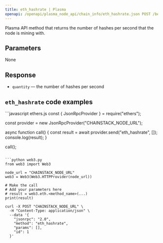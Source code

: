 ```yaml
---
title: eth_hashrate | Plasma
openapi: /openapi/plasma_node_api/chain_info/eth_hashrate.json POST /be84184cd12967be5a65d06651c60085
---
```


Plasma API method that returns the number of hashes per second that the node is mining with.

## Parameters

None

## Response

* `quantity` — the number of hashes per second

## `eth_hashrate` code examples

<CodeGroup>
```javascript ethers.js
const { JsonRpcProvider } = require("ethers");

const provider = new JsonRpcProvider("CHAINSTACK_NODE_URL");

async function call() {
  const result = await provider.send("eth_hashrate", []);
  console.log(result);
}

call();
```

```python web3.py
from web3 import Web3

node_url = "CHAINSTACK_NODE_URL"
web3 = Web3(Web3.HTTPProvider(node_url))

# Make the call
# Add your parameters here
# result = web3.eth.<method_name>(...)
print(result)
```

```shell cURL
curl -X POST "CHAINSTACK_NODE_URL" \
  -H "Content-Type: application/json" \
  --data '{
    "jsonrpc": "2.0",
    "method": "eth_hashrate",
    "params": [],
    "id": 1
  }'
```
</CodeGroup>
